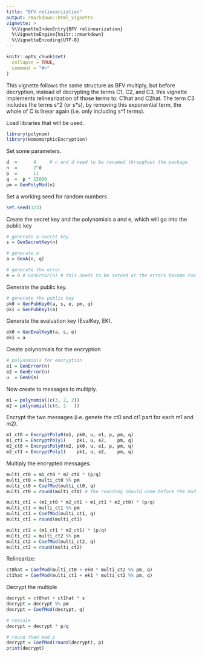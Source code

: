 ```yaml
---
title: "BFV relinearization"
output: rmarkdown::html_vignette
vignette: >
  %\VignetteIndexEntry{BFV relinearization}
  %\VignetteEngine{knitr::rmarkdown}
  %\VignetteEncoding{UTF-8}
---
```


```r
knitr::opts_chunk$set(
  collapse = TRUE,
  comment = "#>"
)
```

This vignette follows the same structure as BFV multiply, but before decryption,
instead of decrypting the terms C1, C2, and C3, 
this vignette implements relinearization of those terms to: C1hat and C2hat.
The term C3 includes the terms s^2 (or s*s), by removing this exponential term,
the whole of C is linear again (i.e. only including s^1 terms).

Load libraries that will be used.
```r
library(polynom)
library(HomomorphicEncryption)
```

Set some parameters.
```r
d  =      4     # n and d need to be renamed throughout the package
n  =      2^d
p  =      11
q  =  p * 15000
pm = GenPolyMod(n)
```

Set a working seed for random numbers
```r
set.seed(123)
```

Create the secret key and the polynomials a and e, which will go into the public key
```r
# generate a secret key
s = GenSecretKey(n)

# generate a
a = GenA(n, q)

# generate the error
e = 0 # GenError(n) # this needs to be zeroed or the errors become too large - better yet, increase q and p
```

Generate the public key.
```r
# generate the public key
pk0 = GenPubKey0(a, s, e, pm, q)
pk1 = GenPubKey1(a)
```

Generate the evaluation key (EvalKey, EK).
```r
ek0 = GenEvalKey0(a, s, e)
ek1 = a
```

Create polynomials for the encryption
```r
# polynomials for encryption
e1 = GenError(n)
e2 = GenError(n)
u  = GenU(n)
```

Now create to messages to multiply.
```r
m1 = polynomial(c(3, 2, 2))
m2 = polynomial(c(0, 2   ))
```

Encrypt the two messages (i.e. genete the ct0 and ct1 part for each m1 and m2).
```r
m1_ct0 = EncryptPoly0(m1, pk0, u, e1, p, pm, q)
m1_ct1 = EncryptPoly1(    pk1, u, e2,    pm, q)
m2_ct0 = EncryptPoly0(m2, pk0, u, e1, p, pm, q)
m2_ct1 = EncryptPoly1(    pk1, u, e2,    pm, q)
```

Multiply the encrypted messages.
```r
multi_ct0 = m1_ct0 * m2_ct0 * (p/q)
multi_ct0 = multi_ct0 %% pm
multi_ct0 = CoefMod(multi_ct0, q)
multi_ct0 = round(multi_ct0) # the rounding should come before the mod (both of the mods)

multi_ct1 = (m1_ct0 * m2_ct1 + m1_ct1 * m2_ct0) * (p/q)
multi_ct1 = multi_ct1 %% pm
multi_ct1 = CoefMod(multi_ct1, q)
multi_ct1 = round(multi_ct1)

multi_ct2 = (m1_ct1 * m2_ct1) * (p/q)
multi_ct2 = multi_ct2 %% pm
multi_ct2 = CoefMod(multi_ct2, q)
multi_ct2 = round(multi_ct2)
```

Relinearize:
```r
ct0hat = CoefMod(multi_ct0 + ek0 * multi_ct2 %% pm, q)
ct1hat = CoefMod(multi_ct1 + ek1 * multi_ct2 %% pm, q)
```

Decrypt the multiple
```r
decrypt = ct0hat + ct1hat * s
decrypt = decrypt %% pm
decrypt = CoefMod(decrypt, q)

# rescale
decrypt = decrypt * p/q

# round then mod p
decrypt = CoefMod(round(decrypt), p)
print(decrypt)
```

